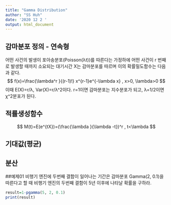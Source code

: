 ```yaml
---
title: "Gamma Distribution"
author: "SS Huh"
date: '2020 12 2 '
output: html_document
---
```


## 감마분포 정의 - 연속형

어떤 사건의 발생이 포아송분포(Poisson(λt))를 따른다는 가정하에 어떤 사건이 r 번째로 발생할 때까지 소요되는 대기시간 X는 감마분포를 따르며 이의 확률밀도함수는 다음과 같다.
$$
f(x)=\frac{\lambda^r }{(r-1)!} x^{r-1}e^{-\lambda x} , x>0, \lambda>0
$$
이때 E(X)=r/λ, Var(X)=r/λ^2이다.
r=1이면 감마분포는 지수분포가 되고, λ=1/2이면 χ^2분포가 된다.

## 적률생성함수

$$
M(t)=E(e^{tX})=(\frac{\lambda }{\lambda -t})^r , t<\lambda
$$

## 기대값(평균)
## 분산

##예제01
비행기 엔진에 두번째 결함이 일어나는 기간은 감마분포 Gamma(2, 0.1)을 따른다고 할 때 비행기 엔진의 두번째 결함이 5년 이후에 나타날 확률을 구하라.
```r

result=1-pgamma(5, 2, 0.1)
print(result)
```
